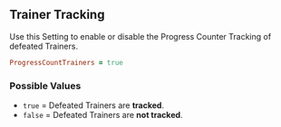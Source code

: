 ## Trainer Tracking

Use this Setting to enable or disable the Progress Counter Tracking of defeated Trainers.

```ruby
ProgressCountTrainers = true 
```

### Possible Values 

- `true` = Defeated Trainers are **<Gn>tracked</Gn>**.
- `false` = Defeated Trainers are **<Rd>not tracked</Rd>**.